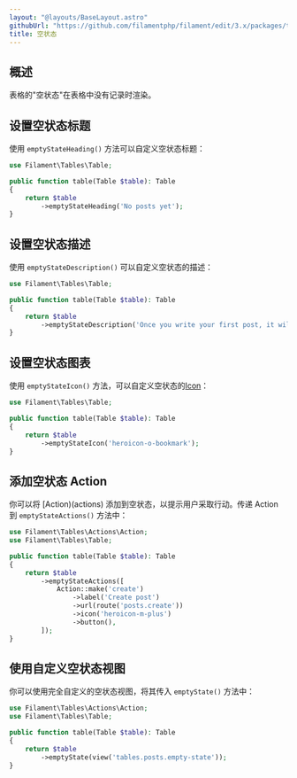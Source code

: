 ```yaml
---
layout: "@layouts/BaseLayout.astro"
githubUrl: "https://github.com/filamentphp/filament/edit/3.x/packages/tables/docs/09-empty-state.md"
title: 空状态
---
```


## 概述

表格的"空状态"在表格中没有记录时渲染。

<AutoScreenshot name="tables/empty-state" alt="Table with empty state" version="3.x" />

## 设置空状态标题

使用 `emptyStateHeading()` 方法可以自定义空状态标题：

```php
use Filament\Tables\Table;

public function table(Table $table): Table
{
    return $table
        ->emptyStateHeading('No posts yet');
}
```

<AutoScreenshot name="tables/empty-state-heading" alt="Table with customized empty state heading" version="3.x" />

## 设置空状态描述

使用 `emptyStateDescription()` 可以自定义空状态的描述：

```php
use Filament\Tables\Table;

public function table(Table $table): Table
{
    return $table
        ->emptyStateDescription('Once you write your first post, it will appear here.');
}
```

<AutoScreenshot name="tables/empty-state-description" alt="Table with empty state description" version="3.x" />

## 设置空状态图表

使用 `emptyStateIcon()` 方法，可以自定义空状态的[Icon](https://blade-ui-kit.com/blade-icons?set=1#search)：

```php
use Filament\Tables\Table;

public function table(Table $table): Table
{
    return $table
        ->emptyStateIcon('heroicon-o-bookmark');
}
```

<AutoScreenshot name="tables/empty-state-icon" alt="Table with customized empty state icon" version="3.x" />

## 添加空状态 Action

你可以将 [Action)(actions) 添加到空状态，以提示用户采取行动。传递 Action 到 `emptyStateActions()` 方法中：

```php
use Filament\Tables\Actions\Action;
use Filament\Tables\Table;

public function table(Table $table): Table
{
    return $table
        ->emptyStateActions([
            Action::make('create')
                ->label('Create post')
                ->url(route('posts.create'))
                ->icon('heroicon-m-plus')
                ->button(),
        ]);
}
```

<AutoScreenshot name="tables/empty-state-actions" alt="Table with empty state actions" version="3.x" />

## 使用自定义空状态视图

你可以使用完全自定义的空状态视图，将其传入 `emptyState()` 方法中：

```php
use Filament\Tables\Actions\Action;
use Filament\Tables\Table;

public function table(Table $table): Table
{
    return $table
        ->emptyState(view('tables.posts.empty-state'));
}
```
